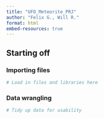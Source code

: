 ```yaml
---
title: "UFO_Meteorite_PRJ"
author: "Felix G., Will R."
format: html
embed-resources: true
---
```


## Starting off

### Importing files

```r
# Load in files and libraries here

```

### Data wrangling

```r
# Tidy up data for usability

```



